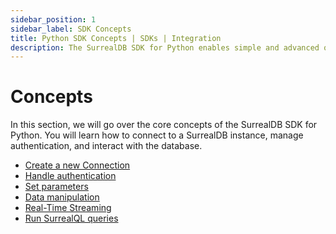 ---
sidebar_position: 1
sidebar_label: SDK Concepts
title: Python SDK Concepts | SDKs | Integration
description: The SurrealDB SDK for Python enables simple and advanced querying of a remote or embedded database.
---

# Concepts 

In this section, we will go over the core concepts of the SurrealDB SDK for Python. You will learn how to connect to a SurrealDB instance, manage authentication, and interact with the database.

- [Create a new Connection](/docs/sdk/python/concepts/create-a-new-connection)
- [Handle authentication](/docs/sdk/python/concepts/handling-authentication)
- [Set parameters](/docs/sdk/python/concepts/parameters)
- [Data manipulation](/docs/sdk/python/concepts/data-maniplulation)
- [Real-Time Streaming](/docs/sdk/python/concepts/streaming)
- [Run SurrealQL queries](/docs/sdk/python/concepts/writing-surrealql)